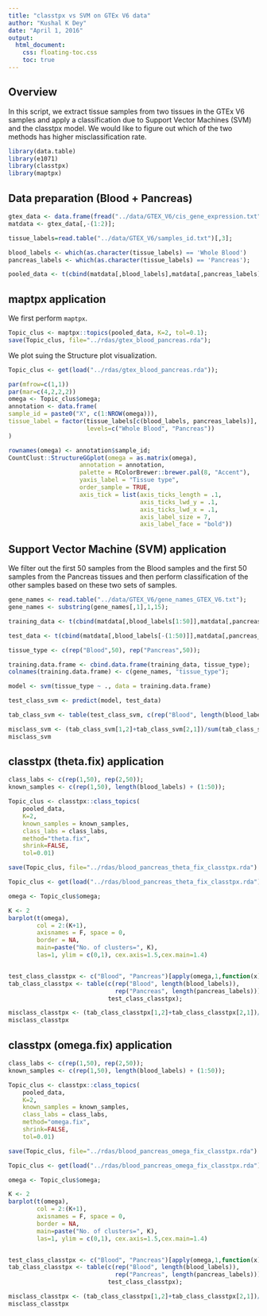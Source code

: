 ```yaml
---
title: "classtpx vs SVM on GTEx V6 data"
author: "Kushal K Dey"
date: "April 1, 2016"
output: 
  html_document:
    css: floating-toc.css
    toc: true
---
```


## Overview

In this script, we extract tissue samples from two tissues in the GTEx V6 samples and apply a classification due to Support Vector Machines (SVM) and the classtpx model. We would like to figure out which of the two methods has higher misclassification rate.

```r
library(data.table)
library(e1071)
library(classtpx)
library(maptpx)
```

## Data preparation (Blood + Pancreas)

```r
gtex_data <- data.frame(fread("../data/GTEX_V6/cis_gene_expression.txt"));
matdata <- gtex_data[,-(1:2)];

tissue_labels=read.table("../data/GTEX_V6/samples_id.txt")[,3];

blood_labels <- which(as.character(tissue_labels) == 'Whole Blood')
pancreas_labels <- which(as.character(tissue_labels) == 'Pancreas');

pooled_data <- t(cbind(matdata[,blood_labels],matdata[,pancreas_labels]))
```

## maptpx application

We first perform `maptpx`.

```r
Topic_clus <- maptpx::topics(pooled_data, K=2, tol=0.1);
save(Topic_clus, file="../rdas/gtex_blood_pancreas.rda");
```

We plot suing the Structure plot visualization.

```r
Topic_clus <- get(load("../rdas/gtex_blood_pancreas.rda"));

par(mfrow=c(1,1))
par(mar=c(4,2,2,2))
omega <- Topic_clus$omega;
annotation <- data.frame(
sample_id = paste0("X", c(1:NROW(omega))),
tissue_label = factor(tissue_labels[c(blood_labels, pancreas_labels)],
                      levels=c("Whole Blood", "Pancreas"))
)

rownames(omega) <- annotation$sample_id;
CountClust::StructureGGplot(omega = as.matrix(omega),
                    annotation = annotation,
                    palette = RColorBrewer::brewer.pal(8, "Accent"),
                    yaxis_label = "Tissue type",
                    order_sample = TRUE,
                    axis_tick = list(axis_ticks_length = .1,
                                     axis_ticks_lwd_y = .1,
                                     axis_ticks_lwd_x = .1,
                                     axis_label_size = 7,
                                     axis_label_face = "bold"))

```

## Support Vector Machine (SVM) application

We filter out the first $50$ samples from the Blood samples and the first $50$ samples from the Pancreas tissues and then perform classification of the other samples based on these two sets of samples. 

```r

gene_names <- read.table("../data/GTEX_V6/gene_names_GTEX_V6.txt");
gene_names <- substring(gene_names[,1],1,15);

training_data <- t(cbind(matdata[,blood_labels[1:50]],matdata[,pancreas_labels[1:50]]))

test_data <- t(cbind(matdata[,blood_labels[-(1:50)]],matdata[,pancreas_labels[-(1:50)]]))

tissue_type <- c(rep("Blood",50), rep("Pancreas",50));

training.data.frame <- cbind.data.frame(training_data, tissue_type);
colnames(training.data.frame) <- c(gene_names, "tissue_type");

model <- svm(tissue_type ~ ., data = training.data.frame)

test_class_svm <- predict(model, test_data)

tab_class_svm <- table(test_class_svm, c(rep("Blood", length(blood_labels)-50), rep("Pancreas", length(pancreas_labels)-50)))

misclass_svm <- (tab_class_svm[1,2]+tab_class_svm[2,1])/sum(tab_class_svm)
misclass_svm
```

## classtpx (theta.fix) application

```r
class_labs <- c(rep(1,50), rep(2,50));
known_samples <- c(rep(1,50), length(blood_labels) + (1:50));

Topic_clus <- classtpx::class_topics(
    pooled_data, 
    K=2, 
    known_samples = known_samples,
    class_labs = class_labs,
    method="theta.fix",
    shrink=FALSE,
    tol=0.01)

save(Topic_clus, file="../rdas/blood_pancreas_theta_fix_classtpx.rda")
```

```r
Topic_clus <- get(load("../rdas/blood_pancreas_theta_fix_classtpx.rda"));

omega <- Topic_clus$omega;

K <- 2
barplot(t(omega), 
        col = 2:(K+1),
        axisnames = F, space = 0, 
        border = NA, 
        main=paste("No. of clusters=", K),
        las=1, ylim = c(0,1), cex.axis=1.5,cex.main=1.4)


test_class_classtpx <- c("Blood", "Pancreas")[apply(omega,1,function(x) which.max(x))];
tab_class_classtpx <- table(c(rep("Blood", length(blood_labels)), 
                              rep("Pancreas", length(pancreas_labels))),
                            test_class_classtpx);

misclass_classtpx <- (tab_class_classtpx[1,2]+tab_class_classtpx[2,1])/sum(tab_class_classtpx)
misclass_classtpx
```

## classtpx (omega.fix) application

```r
class_labs <- c(rep(1,50), rep(2,50));
known_samples <- c(rep(1,50), length(blood_labels) + (1:50));

Topic_clus <- classtpx::class_topics(
    pooled_data, 
    K=2, 
    known_samples = known_samples,
    class_labs = class_labs,
    method="omega.fix",
    shrink=FALSE,
    tol=0.01)

save(Topic_clus, file="../rdas/blood_pancreas_omega_fix_classtpx.rda")
```

```r
Topic_clus <- get(load("../rdas/blood_pancreas_omega_fix_classtpx.rda"));

omega <- Topic_clus$omega;

K <- 2
barplot(t(omega), 
        col = 2:(K+1),
        axisnames = F, space = 0, 
        border = NA, 
        main=paste("No. of clusters=", K),
        las=1, ylim = c(0,1), cex.axis=1.5,cex.main=1.4)


test_class_classtpx <- c("Blood", "Pancreas")[apply(omega,1,function(x) which.max(x))];
tab_class_classtpx <- table(c(rep("Blood", length(blood_labels)), 
                              rep("Pancreas", length(pancreas_labels))),
                            test_class_classtpx);

misclass_classtpx <- (tab_class_classtpx[1,2]+tab_class_classtpx[2,1])/sum(tab_class_classtpx)
misclass_classtpx
```
